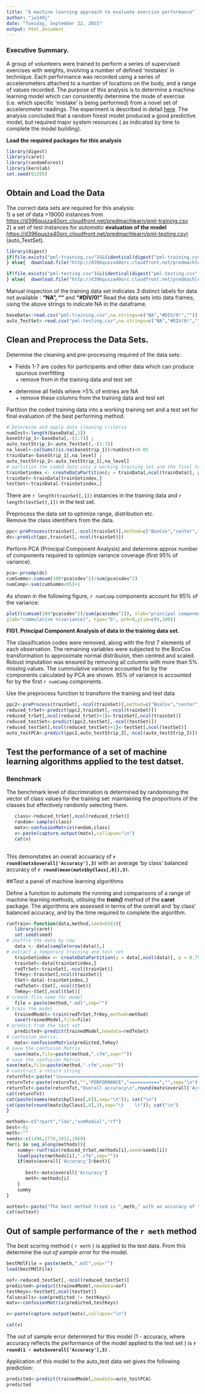 ```yaml
---
title: "A machine learning approach to evaluate exercise performance"
author: "jw149j"
date: "Tuesday, September 22, 2015"
output: html_document
---
```

### Executive Summary.

A group of volunteers were trained to perform a series of supervised exercises with weights, involving a number of defined 'mistakes' in technique. Each performance was recorded using a series of accelerometers attached to a number of locations on the body, and a range of values recorded. The purpose of this analysis is to determine a machine learning model which can consistently determine the mode of exercise (i.e. which specific 'mistake' is being performed) from a novel set of accelerometer readings.
The experiment is described in detail [here](http://groupware.les.inf.puc-rio.br/work.jsf?p1=11201).
The analysis concluded that a random forest model produced a good predictive model, but required major system resources ( as indicated by time to complete the model building).   



**Load the required packages for this analysis**
```r
library(digest)
library(caret)
library(randomForest)
library(kernlab)
set.seed(91295)
```

## Obtain and Load the Data

The correct data sets are required for this analysis:  
1) a set of data >19000 instances from  [https://d396qusza40orc.cloudfront.net/predmachlearn/pml-training.csv](https://d396qusza40orc.cloudfront.net/predmachlearn/pml-training.csv)   
2) a set of test instances for _automatic_  __evaluation of the model__  [https://d396qusza40orc.cloudfront.net/predmachlearn/pml-testing.csv)](https://d396qusza40orc.cloudfront.net/predmachlearn/pml-testing.csv) (auto_TestSet).

```r
library(digest)
if(file.exists("pml-training.csv")&&(identical(digest("pml-training.csv",file=TRUE),"56926c78af383dcdc2060407942e52e9"))){   
} else{  download.file("http://d396qusza40orc.cloudfront.net/predmachlearn/pml-training.csv","pml-training.csv")}

if(file.exists("pml-testing.csv")&&(identical(digest("pml-testing.csv",file=TRUE),"bc4174f3ec5dfcc5c570a1d2709272d9"))){   
} else{  download.file("http://d396qusza40orc.cloudfront.net/predmachlearn/pml-testing.csv","pml-testing.csv") }
```
Manual inspection of the training data set indicates 3 distinct labels for data not available : **"NA", ""** and **"#DIV/0!"**
Read the data sets into data frames, using the above strings to indicate NA in the dataframe.  
```r
baseData<-read.csv("pml-training.csv",na.strings=c("NA","#DIV/0!",""))
auto_TestSet<-read.csv("pml-testing.csv",na.strings=c("NA","#DIV/0!",""))
```

## Clean and Preprocess the Data Sets.

Determine the cleaning and pre-processing required of the data sets:


* Fields 1-7 are codes for participants and other data which can produce spurious overfitting  
        + remove from in the training data and test set

* determine all fields where >5% of entries are NA  
        + remove these columns from the training data and test set
        
Partition the coded training data into a working training set and a test set for final evaluation of the best performing method.        

```r
# Determine and apply data cleaning criteria
numInst<-length(baseData[,1])
baseStrip_1<-baseData[,-(1:7)] ; 
auto_testStrip_1<-auto_TestSet[,-(1:7)]
na_level<-colSums((is.na(baseStrip_1))/numInst)<0.05
trainData<-baseStrip_1[,na_level] ; 
auto_testStrip_2<-auto_testStrip_1[,na_level]
# partition the coded data into a working training set and the final test set
trainSetindex <- createDataPartition(y = trainData[,ncol(trainData)], p = 0.70, list = FALSE)
trainSet<-trainData[trainSetindex,]
testSet<-trainData[-trainSetindex,]
```

There are `r length(trainSet[,1])` instances in the training data and `r length(testSet[,1])` in the test set.    

Preprocess the data set to optimize range, distribution etc.  
Remove the class identifiers from the data.

```r
ppc<-preProcess(trainSet[,-ncol(trainSet)],method=c("BoxCox","center","scale"))
ds<-predict(ppc,trainSet[,-ncol(trainSet)])
```

Perform PCA (Principal Component Analysis) and determine approx number of components required to optimize variance coverage (first 95% of variance).

```r
pca<-prcomp(ds)
cumSumms<-cumsum(100*pca$sdev^2)/sum(pca$sdev^2)
numComp<-sum(cumSumms<95)+1
```
As shown in the following figure, `r numComp` components account for 95% of the variance:
```r
plot((cumsum(100*pca$sdev^2)/sum(pca$sdev^2)), xlab="principal component",
ylab="cummulative %(variance)", type="b", pch=9,ylim=c(0,100))
```

 **FIG1. Principal Component Analysis of data in the training data set.**

 The classification codes were removed, along with the first 7 elements of each observation. The remaining variables were subjected to the BoxCox transformation to approximate normal distribuion, then centred and scaled. Robust imputation was ensured by removing all columns with more than 5% missing values. The cummulative variance accounted for by the components calculated by PCA are shown. 95% of variance is accounted for by the first `r numComp` components. 


Use the preprocess function to transform the training and test data

```r
ppc2<-preProcess(trainSet[,-ncol(trainSet)],method=c("BoxCox","center","scale","pca"),pcaComp=numComp)
reduced_trSet<-predict(ppc2,trainSet[,-ncol(trainSet)])
reduced_trSet[,ncol(reduced_trSet)+1]<-trainSet[,ncol(trainSet)]
reduced_testSet<-predict(ppc2,testSet[,-ncol(testSet)])
reduced_testSet[,ncol(reduced_testSet)+1]<-testSet[,ncol(testSet)]
auto_testPCA<-predict(ppc2,auto_testStrip_2[,-ncol(auto_testStrip_2)])

```

## Test the performance of a set of machine learning algorithms applied to the test datset.

### Benchmark  

The benchmark level of discrimination is determined by randomising the vector of class values for the training set: maintaining the proportions of the classes but effectively randomly selecting them. 

    
```r
   class<-reduced_trSet[,ncol(reduced_trSet)]
   random<-sample(class)
   matx<-confusionMatrix(random,class)
   v<-paste(capture.output(matx),collapse="\n")
   cat(v)
   
```                        
This demonstates an overall accuaracy of **`r round(matx$overall['Accuracy'],3)`**  with an average 'by class' balanced accuracy of  **`r round(mean(matx$byClass[,8]),3)`**.  
   
##Test a panel of machine learning algorithms 

Define a function to automate the running and comparisons of a range of machine learning methods, utilising the _**train()**_ method of the  **caret** package. The algorithms are assessed in terms of the overall and 'by class' balanced accuracy, and by the time required to complete the algorithm.

```r
runTrain<-function(data,method,seed=6543){
   library(caret)
   set.seed(seed)
# shuffle the data by row  
   data <- data[sample(nrow(data)),]
# extract a temporary training and test set  
   trainSetindex <- createDataPartition(y = data[,ncol(data)], p = 0.75, list = FALSE)
   trainSet<-data[trainSetindex,]
   redTrSet<-trainSet[,-ncol(trainSet)]
   TrKey<-trainSet[,ncol(trainSet)]
   tSet<-data[-trainSetindex,] 
   redTeSet<-tSet[,-ncol(tSet)]
   TeKey<-tSet[,ncol(tSet)]
# create file name for model
   file = paste(method,".mdl",sep="")
# train the model 
   trainedModel<-train(redTrSet,TrKey,method=method)
   save(trainedModel,file=file)
# predict from the test set
   predicted<-predict(trainedModel,newdata=redTeSet)
# confusion matrix:
   matx<-confusionMatrix(predicted,TeKey)
# save the confusion Matrix
   save(matx,file=paste(method,".cfm",sep=""))
# save the confusion Matrix
save(matx,file=paste(method,".cfm",sep=""))
# construct a return string
returnTxt<-paste("\n====================================================\n","model =",file,"length of processing =",sprintf("%.1f",trainedModel$times$everything["elapsed"])," seconds\n",sep=" ")
returnTxt<-paste(returnTxt,"","PERFORMANCE","===========","",sep="\n")
returnTxt<-paste(returnTxt,"Overall accuracy\n",round(matx$overall['Accuracy'],3),"\n","By Class Balanced Accuracy","\n",sep="")
cat(returnTxt)
cat(paste(names(matx$byClass[,8]),sep="\t")); cat("\n")
cat(paste(round(matx$byClass[,8],3),sep="\t    \t")); cat("\n")
}

```

```r
methods<-c("rpart","lda","svmRadial","rf")
best<-0;
meth<-""
seeds<-c(1496,1776,1812,1969)
for(i in seq_along(methods)){
    summy<-runTrain(reduced_trSet,methods[i],seed=seeds[i])  
    load(paste(methods[i],".cfm",sep=""))
    if(matx$overall['Accuracy']>best){
      
       best<-matx$overall['Accuracy']
       meth<-methods[i]
    }
    summy
}

outtext<-paste("The best method tried is ",meth," with an accuracy of ",round(best,3),".\n")
cat(outtext)
```

## Out of sample performance of the `r meth ` method 

The best scoring method ( `r meth` ) is applied to the test data. From this determine the _*out of sample error*_ for the model.

```r

bestMdlFile = paste(meth,".mdl",sep="")
load(bestMdlFile)

oof<-reduced_testSet[,-ncol(reduced_testSet)]
predicted<-predict(trainedModel,newdata=oof)
testKeys<-testSet[,ncol(testSet)]
falsecalls<-sum(predicted != testKeys)
matx<-confusionMatrix(predicted,testKeys)

v<-paste(capture.output(matx),collapse="\n")

cat(v)
```


The out of sample error determined for this model (1 - accuracy, where accuracy reflects the performance of the model applied to the test set ) is __`r round(1 - matx$overall['Accuracy'],3)`__ .  

Application of this model to the auto_test data set gives the following prediction:  
```r
predicted<-predict(trainedModel,newdata=auto_testPCA)
predicted
```
